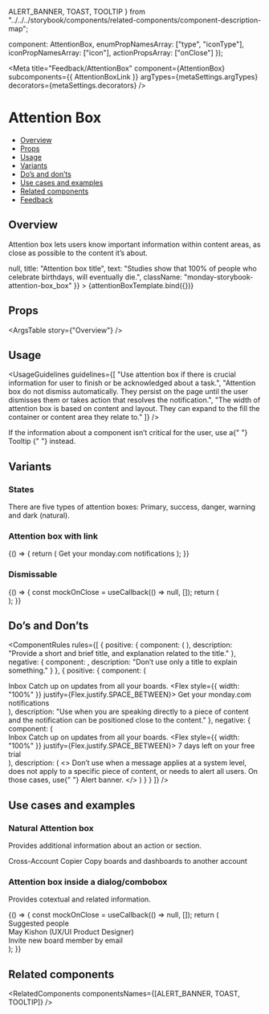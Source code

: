   ALERT_BANNER,
  TOAST,
  TOOLTIP
} from "../../../storybook/components/related-components/component-description-map";

  component: AttentionBox,
  enumPropNamesArray: ["type", "iconType"],
  iconPropNamesArray: ["icon"],
  actionPropsArray: ["onClose"]
});

<Meta
  title="Feedback/AttentionBox"
  component={AttentionBox}
  subcomponents={{ AttentionBoxLink }}
  argTypes={metaSettings.argTypes}
  decorators={metaSettings.decorators}
/>

<!--- Component template -->


<!--- Component documentation -->

# Attention Box

- [Overview](#overview)
- [Props](#props)
- [Usage](#usage)
- [Variants](#variants)
- [Do’s and don’ts](#dos-and-donts)
- [Use cases and examples](#use-cases-and-examples)
- [Related components](#related-components)
- [Feedback](#feedback)

## Overview

Attention box lets users know important information within content areas, as close as possible to the content it’s about.

<Canvas>
  <Story
    name="Overview"
    args={{
      onClose: () => null,
      title: "Attention box title",
      text: "Studies show that 100% of people who celebrate birthdays, will eventually die.",
      className: "monday-storybook-attention-box_box"
    }}
  >
    {attentionBoxTemplate.bind({})}
  </Story>
</Canvas>

## Props

<ArgsTable story={"Overview"} />

## Usage

<UsageGuidelines
  guidelines={[
    "Use attention box if there is crucial information for user to finish or be acknowledged about a task.",
    "Attention box do not dismiss automatically. They persist on the page until the user dismisses them or takes action that resolves the notification.",
    "The width of attention box is based on content and layout. They can expand to the fill the container or content area they relate to."
  ]}
/>

<Tip title="Check yourself">
  If the information about a component isn’t critical for the user, use a{" "}
  <Link href="/?path=/docs/popover-tooltip--overview" size={Link.sizes.SMALL} withoutSpacing>
    Tooltip
  </Link>{" "}
  instead.
</Tip>

## Variants

### States

There are five types of attention boxes: Primary, success, danger, warning and dark (natural).

<Canvas>
  <Story name="States">
    <Flex direction={Flex.directions.COLUMN} gap={Flex.gaps.SMALL}>
      <StoryDescription description="Primary">
        <AttentionBox
          title="Enabling SSO Login"
          text="Will cause all yout team lose access to the account until using the correct SSO source."
          className="monday-storybook-attention-box_box"
          icon={Info}
        />
      </StoryDescription>
      <StoryDescription description="Success">
        <AttentionBox
          title="You're doing great"
          text="Lorem Ipsum is simply dummy text of the printing and typesetting industry."
          type={AttentionBox.types.SUCCESS}
          className="monday-storybook-attention-box_box"
          icon={ThumbsUp}
        />
      </StoryDescription>
      <StoryDescription description="Danger">
        <AttentionBox
          title="Account low on free space"
          text="Your account is out of free space, free some space to prevent data loss."
          type={AttentionBox.types.DANGER}
          className="monday-storybook-attention-box_box"
        />
      </StoryDescription>
      <StoryDescription description="Warning">
        <AttentionBox
          title="Account low on free space"
          text="Your account is out of free space, free some space to prevent data loss."
          type={AttentionBox.types.WARNING}
          className="monday-storybook-attention-box_box"
        />
      </StoryDescription>
      <StoryDescription description="Dark">
        <AttentionBox
          title="What a great idea!"
          text="You can also make this list sortable by tagging the items with tags column"
          type={AttentionBox.types.DARK}
          className="monday-storybook-attention-box_box"
          icon={Favorite}
        />
      </StoryDescription>
    </Flex>
  </Story>
</Canvas>

### Attention box with link

<Canvas>
  <Story name="Attention box with link">
    {() => {
      return (
        <AttentionBox
          compact
          icon={Info}
          /**Class name for setting a constant width to the attention box*/
          className="monday-storybook-attention-box--fixed-width"
        >
          <Flex style={{ width: "100%" }} justify={Flex.justify.SPACE_BETWEEN} gap={Flex.gaps.XS}>
            Get your monday.com notifications
            <AttentionBoxLink href="" text="Learn more" />
          </Flex>
        </AttentionBox>
      );
    }}
  </Story>
</Canvas>

### Dismissable

<Canvas>
  <Story name="Dismissable ">
    {() => {
      const mockOnClose = useCallback(() => null, []);
      return (
        <div className="monday-storybook-attention-box_row-wrapper">
          <AttentionBox
            title="Regular attention box"
            text="Dismissable attention box with two lines of content."
            onClose={mockOnClose}
            className="monday-storybook-attention-box_box"
            icon={Info}
          />
          <AttentionBox
            text="Attention box in compact mode"
            onClose={mockOnClose}
            compact
            className="monday-storybook-attention-box_box"
          />
        </div>
      );
    }}
  </Story>
</Canvas>

## Do’s and Don’ts

<ComponentRules
  rules={[
    {
      positive: {
        component: (
          <AttentionBox
            title="Attention box title"
            text="Studies show that 100% of people who celebrate birthdays, will eventually die."
            className="monday-storybook-attention-box_box"
          />
        ),
        description: "Provide a short and brief title, and explanation related to the title."
      },
      negative: {
        component: <AttentionBox title="Attention box title" />,
        description: "Don’t use only a title to explain something."
      }
    },
    {
      positive: {
        component: (
          <div>
            <span className="monday-storybook-attention-box_title">Inbox</span>
            <span className="monday-storybook-attention-box_text">Catch up on updates from all your boards.</span>
            <AttentionBox className="monday-storybook-attention-box_att-box" compact icon={Info}>
              <Flex style={{ width: "100%" }} justify={Flex.justify.SPACE_BETWEEN}>
                Get your monday.com notifications <AttentionBoxLink href="" text="Learn more" />
              </Flex>
            </AttentionBox>
          </div>
        ),
        description:
          "Use when you are speaking directly to a piece of content and the notification can be positioned close to the content."
      },
      negative: {
        component: (
          <div>
            <span className="monday-storybook-attention-box_title">Inbox</span>
            <span className="monday-storybook-attention-box_text">Catch up on updates from all your boards.</span>
            <AttentionBox compact className="monday-storybook-attention-box_att-box" icon={Info}>
              <Flex style={{ width: "100%" }} justify={Flex.justify.SPACE_BETWEEN}>
                7 days left on your free trial <AttentionBoxLink href="" text="Learn more" />
              </Flex>
            </AttentionBox>
          </div>
        ),
        description: (
          <>
            Don’t use when a message applies at a system level, does not apply to a specific piece of content, or needs
            to alert all users. On those cases, use{" "}
            <Link href="?path=/docs/feedback-alertbanner--overview" withoutSpacing>
              Alert banner.
            </Link>
          </>
        )
      }
    }
  ]}
/>

## Use cases and examples

### Natural Attention box

Provides additional information about an action or section.

<Canvas>
  <Story name="Natural attention box">
    <div className="monday-storybook-attention-box_wrapper">
      <span className="monday-storybook-attention-box_title">Cross-Account Copier</span>
      <span className="monday-storybook-attention-box_text">Copy boards and dashboards to another account</span>
      <AttentionBox
        compact
        withIconWithoutHeader
        icon={Info}
        text="First, move the content you want to copy into folder. Only main boards and dashboards can be copied."
        type={AttentionBox.types.DARK}
      />
    </div>
  </Story>
</Canvas>

### Attention box inside a dialog/combobox

Provides cotextual and related information.

<Canvas>
  <Story name="Attention box inside a dialog/combobox">
    {() => {
      const mockOnClose = useCallback(() => null, []);
      return (
        <DialogContentContainer className="monday-storybook-attention-box_search-bar">
          <Search placeholder="Search by name, role, team, or email" />
          <div className="monday-storybook-attention-box_lable">Suggested people</div>
          <div className="monday-storybook-attention-box_search">
            <div className="monday-storybook-attention-box_inline-container">
              <Avatar size={Avatar.sizes.MEDIUM} src={person} type={Avatar.types.IMG} />
              <span className="monday-storybook-attention-box_name">
                May Kishon <span>(UX/UI Product Designer)</span>
              </span>
            </div>
            <div className="monday-storybook-attention-box_inline-container">
              <Icon iconSize="24" icon={Invite} className="monday-storybook-attention-box_icon" />
              <span className="monday-storybook-attention-box_name">Invite new board member by email</span>
            </div>
            <AttentionBox text="Hold ⌘ to select more than one person or team" compact onClose={mockOnClose} />
          </div>
        </DialogContentContainer>
      );
    }}
  </Story>
</Canvas>

## Related components

<RelatedComponents componentsNames={[ALERT_BANNER, TOAST, TOOLTIP]} />
